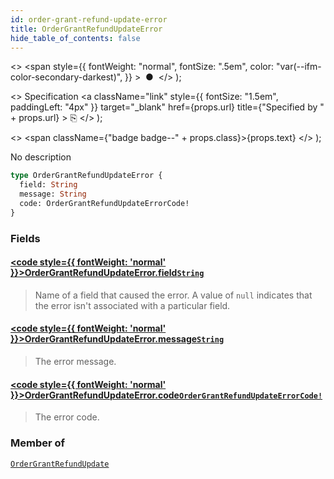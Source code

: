 ```yaml
---
id: order-grant-refund-update-error
title: OrderGrantRefundUpdateError
hide_table_of_contents: false
---
```


  <>
    <span
      style={{
        fontWeight: "normal",
        fontSize: ".5em",
        color: "var(--ifm-color-secondary-darkest)",
      }}
    >
      &nbsp;●&nbsp;
    </span>
  </>
);

  <>
    Specification
    <a
      className="link"
      style={{ fontSize: "1.5em", paddingLeft: "4px" }}
      target="\_blank"
      href={props.url}
      title={"Specified by " + props.url}
    >
      ⎘
    </a>
  </>
);

  <>
    <span className={"badge badge--" + props.class}>{props.text}</span>
  </>
);

No description

```graphql
type OrderGrantRefundUpdateError {
  field: String
  message: String
  code: OrderGrantRefundUpdateErrorCode!
}
```

### Fields

#### [<code style={{ fontWeight: 'normal' }}>OrderGrantRefundUpdateError.<b>field</b></code>](#)<Bullet />[`String`](../../../api-reference/miscellaneous/scalars/string) <Badge class="secondary" text="scalar"/>

> Name of a field that caused the error. A value of `null` indicates that the error isn't associated with a particular field.

#### [<code style={{ fontWeight: 'normal' }}>OrderGrantRefundUpdateError.<b>message</b></code>](#)<Bullet />[`String`](../../../api-reference/miscellaneous/scalars/string) <Badge class="secondary" text="scalar"/>

> The error message.

#### [<code style={{ fontWeight: 'normal' }}>OrderGrantRefundUpdateError.<b>code</b></code>](#)<Bullet />[`OrderGrantRefundUpdateErrorCode!`](../../../api-reference/orders/enums/order-grant-refund-update-error-code) <Badge class="secondary" text="non-null"/> <Badge class="secondary" text="enum"/>

> The error code.

### Member of

[`OrderGrantRefundUpdate`](../../../api-reference/orders/objects/order-grant-refund-update) <Badge class="secondary" text="object"/>
